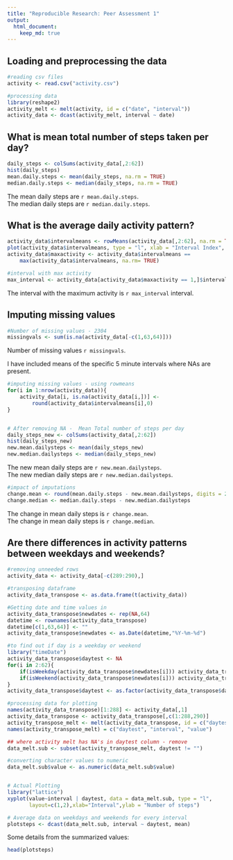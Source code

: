 ```yaml
---
title: "Reproducible Research: Peer Assessment 1"
output: 
  html_document:
    keep_md: true
---
```



## Loading and preprocessing the data
```r
#reading csv files
activity <- read.csv("activity.csv")

#processing data
library(reshape2)
activity_melt <- melt(activity, id = c("date", "interval"))
activity_data <- dcast(activity_melt, interval ~ date)
```

## What is mean total number of steps taken per day?

```r
daily_steps <- colSums(activity_data[,2:62])
hist(daily_steps)
mean.daily.steps <- mean(daily_steps, na.rm = TRUE)
median.daily.steps <- median(daily_steps, na.rm = TRUE)
```

The mean daily steps are `r mean.daily.steps`.  
The median daily steps are `r median.daily.steps`.  


## What is the average daily activity pattern?

```r
activity_data$intervalmeans <- rowMeans(activity_data[,2:62], na.rm = TRUE)
plot(activity_data$intervalmeans, type = "l", xlab = "Interval Index", ylab = "Average Number of Steps")
activity_data$maxactivity <- activity_data$intervalmeans == 
    max(activity_data$intervalmeans, na.rm= TRUE)

#interval with max activity
max_interval <- activity_data[activity_data$maxactivity == 1,]$interval

```
The interval with the maximum activity is `r max_interval` interval.  

## Imputing missing values
```r
#Number of missing values - 2304
missingvals <- sum(is.na(activity_data[-c(1,63,64)]))
```
Number of missing values `r missingvals`.  

I have included means of the specific 5 minute intervals where NAs are present.  
```r
#imputing missing values - using rowmeans
for(i in 1:nrow(activity_data)){
    activity_data[i, is.na(activity_data[i,])] <- 
        round(activity_data$intervalmeans[i],0)
}


# After removing NA -  Mean Total number of steps per day
daily_steps_new <- colSums(activity_data[,2:62])
hist(daily_steps_new)
new.mean.dailysteps <- mean(daily_steps_new)
new.median.dailysteps <- median(daily_steps_new)
```
The new mean daily steps are `r new.mean.dailysteps`.  
The new median daily steps are `r new.median.dailysteps`.  
```r
#impact of imputations
change.mean <- round(mean.daily.steps - new.mean.dailysteps, digits = 2)
change.median <- median.daily.steps - new.median.dailysteps

```
The change in mean daily steps is `r change.mean`.  
The change in mean daily steps is `r change.median`.      

## Are there differences in activity patterns between weekdays and weekends?
```r
#removing unneeded rows
activity_data <- activity_data[-c(289:290),]

#transposing dataframe
activity_data_transpose <- as.data.frame(t(activity_data))

#Getting date and time values in
activity_data_transpose$newdates <- rep(NA,64)
datetime <- rownames(activity_data_transpose)
datetime[c(1,63,64)] <- ""
activity_data_transpose$newdates <- as.Date(datetime,"%Y-%m-%d")

#to find out if day is a weekday or weekend
library("timeDate")
activity_data_transpose$daytest <- NA
for(i in 2:62){
    if(isWeekday(activity_data_transpose$newdates[i])) activity_data_transpose$daytest[i] <- "Weekday"
    if(isWeekend(activity_data_transpose$newdates[i])) activity_data_transpose$daytest[i] <- "Weekend"
}
activity_data_transpose$daytest <- as.factor(activity_data_transpose$daytest)

#processing data for plotting
names(activity_data_transpose)[1:288] <- activity_data[,1]
activity_data_transpose <- activity_data_transpose[,c(1:288,290)]
activity_transpose_melt <- melt(activity_data_transpose, id = c("daytest"), na.rm = TRUE)
names(activity_transpose_melt) = c("daytest", "interval", "value")

## where activity melt has NA's in daytest column - remove
data_melt.sub <- subset(activity_transpose_melt, daytest != "")

#converting character values to numeric
data_melt.sub$value <- as.numeric(data_melt.sub$value)


# Actual Plotting
library("lattice")
xyplot(value~interval | daytest, data = data_melt.sub, type = "l",
       layout=c(1,2),xlab="Interval",ylab = "Number of steps")

# Average data on weekdays and weekends for every interval
plotsteps <- dcast(data_melt.sub, interval ~ daytest, mean)

```
Some details from the summarized values:  
```r
head(plotsteps)
```
